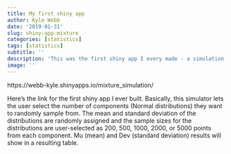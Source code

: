 ```yaml
---
title: My first shiny app
author: Kyle Webb
date: '2019-01-31'
slug: shiny-app-mixture
categories: [statistics]
tags: [statistics]
subtitle: ''
description: 'This was the first shiny app I every made - a simulation of gaussian mixtures.'
image: ''
---
```


https://webb-kyle.shinyapps.io/mixture_simulation/

Here's the link for the first shiny app I ever built. Basically, this simulator lets the user select the number of components (Normal distributions) they want to randomly sample from. The mean and standard deviation of the distributions are randomly assigned and the sample sizes for the distributions are user-selected as 200, 500, 1000, 2000, or 5000 points from each component. Mu (mean) and Dev (standard deviation) results will show in a resulting table. 